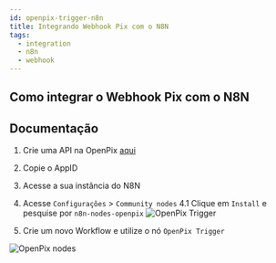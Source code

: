 ```yaml
---
id: openpix-trigger-n8n
title: Integrando Webhook Pix com o N8N
tags:
  - integration
  - n8n
  - webhook
---
```



## Como integrar o Webhook Pix com o N8N

<Embed url="https://www.youtube.com/watch?v=Xss_AN1oz8U" />

## Documentação

1. Crie uma API na OpenPix [aqui](../apis/getting-started-api.md)
2. Copie o AppID
3. Acesse a sua instância do N8N
4. Acesse `Configurações` > `Community nodes`
   4.1 Clique em `Install` e pesquise por `n8n-nodes-openpix`
   ![OpenPix Trigger](./__assets__/install-node.png)

5. Crie um novo Workflow e utilize o nó `OpenPix Trigger`

![OpenPix nodes](./__assets__/select-openpix-nodes.png)

